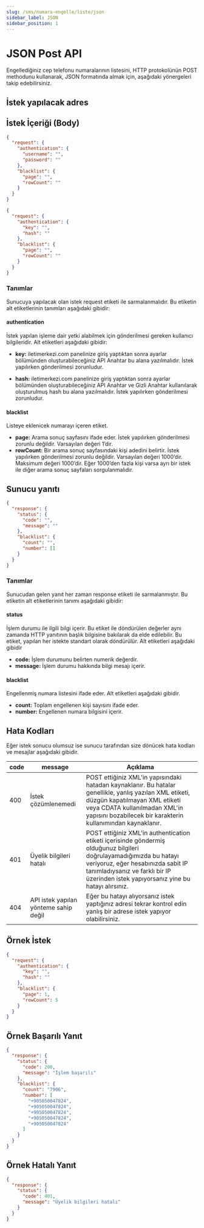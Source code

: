 ```yaml
---
slug: /sms/numara-engelle/liste/json
sidebar_label: JSON
sidebar_position: 1
---
```



# JSON Post API
Engellediğiniz cep telefonu numaralarının listesini, HTTP protokolünün POST methodunu kullanarak, JSON formatında almak için, aşağıdaki yönergeleri takip edebilirsiniz.

## İstek yapılacak adres

<RequestURL type="POST" url="https://api.iletimerkezi.com/v1/get-blacklist/json" />

## İstek İçeriği (Body)
```json title="Eğer kullanıcı adı ve şifre kullanılarak işlem yapıyorsanız isteğin içeriği"
{
  "request": {
    "authentication": {
      "username": "",
      "password": ""
    },
    "blacklist": {
      "page": "",
      "rowCount": ""
    }
  }
}
```

```json title="Eğer API Anahtarı kullanılarak işlem yapıyorsanız isteğin içeriği"
{
  "request": {
    "authentication": {
      "key": "",
      "hash": ""
    },
    "blacklist": {
      "page": "",
      "rowCount": ""
    }
  }
}
```

### Tanımlar

Sunucuya yapılacak olan istek <Badge>request</Badge> etiketi ile sarmalanmalıdır. Bu etiketin alt etiketlerinin tanımları aşağıdaki gibidir:

#### authentication
İstek yapılan işleme dair yetki alabilmek için gönderilmesi gereken kullanıcı bilgileridir. Alt etiketleri aşağıdaki gibidir:

+ **key:** iletimerkezi.com panelinize giriş yaptıktan sonra ayarlar bölümünden oluşturabileceğiniz API Anahtar bu alana yazılmalıdır. İstek yapılırken gönderilmesi zorunludur.

+ **hash:** iletimerkezi.com panelinize giriş yaptıktan sonra ayarlar bölümünden oluşturabileceğiniz API Anahtar ve Gizli Anahtar kullanılarak oluşturulmuş hash bu alana yazılmalıdır. İstek yapılırken gönderilmesi zorunludur.

#### blacklist
Listeye eklenicek numarayı içeren etiket.

+ **page:** Arama sonuç sayfasını ifade eder. İstek yapılırken gönderilmesi zorunlu değildir.
Varsayılan değeri 1’dir.
+ **rowCount:** Bir arama sonuç sayfasındaki kişi adedini belirtir. İstek yapılırken gönderilmesi zorunlu
değildir. Varsayılan değeri 1000’dir. Maksimum değeri 1000’dir. Eğer 1000’den fazla
kişi varsa ayrı bir istek ile diğer arama sonuç sayfaları sorgulanmalıdır.

## Sunucu yanıtı

```json
{
  "response": {
    "status": {
      "code": "",
      "message": ""
    },
    "blacklist": {
      "count": "",
      "number": []
    }
  }
}
```

### Tanımlar

Sunucudan gelen yanıt her zaman <Badge>response</Badge> etiketi ile sarmalanmıştır. Bu etiketin alt etiketlerinin tanımı aşağıdaki gibidir:

#### status
İşlem durumu ile ilgili bilgi içerir. Bu etiket ile döndürülen değerler aynı zamanda HTTP yanıtının başlık bilgisine bakılarak da elde edilebilir. Bu etiket, yapılan her istekte standart olarak döndürülür. Alt etiketleri aşağıdaki gibidir

+ **code:** İşlem durumunu belirten numerik değerdir.
+ **message:** İşlem durumu hakkında bilgi mesajı içerir.

#### blacklist
Engellenmiş numara listesini ifade eder. Alt etiketleri aşağıdaki gibidir.

+ **count:** Toplam engellenen kişi sayısını ifade eder.
+ **number:** Engellenen numara bilgisini içerir.

## Hata Kodları
Eğer istek sonucu olumsuz ise sunucu tarafından size dönücek hata kodları ve mesajlar aşağıdaki gibidir.

<table>
  <thead>
    <th>code</th>
    <th>message</th>
    <th>Açıklama</th>
  </thead>
  <tbody>
    <tr>
      <td>400</td>
      <td>İstek çözümlenemedi</td>
      <td>POST ettiğiniz XML'in yapısındaki hatadan kaynaklanır. Bu hatalar genellikle, yanlış yazılan XML etiketi, düzgün kapatılmayan XML etiketi veya CDATA kullanılmadan XML'in yapısını bozabilecek bir karakterin kullanımından kaynaklanır.</td>
    </tr>
    <tr>
      <td>401</td>
      <td>Üyelik bilgileri hatalı</td>
      <td>POST ettiğiniz XML'in <Badge>authentication</Badge> etiketi içerisinde göndermiş olduğunuz bilgileri doğrulayamadığımızda bu hatayı veriyoruz, eğer hesabınızda sabit IP tanımladıysanız ve farklı bir IP üzerinden istek yapıyorsanız yine bu hatayı alırsınız.</td>
    </tr>
    <tr>
      <td>404</td>
      <td>API istek yapılan yönteme sahip değil</td>
      <td>Eğer bu hatayı alıyorsanız istek yaptığınız adresi tekrar kontrol edin yanlış bir adrese istek yapıyor olabilirsiniz.</td>
    </tr>
  </tbody>
</table>

## Örnek İstek
```json
{
  "request": {
    "authentication": {
      "key": "",
      "hash": ""
    },
    "blacklist": {
      "page": 1,
      "rowCount": 5
    }
  }
}
```

## Örnek Başarılı Yanıt
```json
{
  "response": {
    "status": {
      "code": 200,
      "message": "İşlem başarılı"
    },
    "blacklist": {
      "count": "7906",
      "number": [
        "+905050047824",
        "+905050047824",
        "+905050047824",
        "+905050047824",
        "+905050047824"
      ]
    }
  }
}
```

## Örnek Hatalı Yanıt
```json
{
  "response": {
    "status": {
      "code": 401,
      "message": "Üyelik bilgileri hatalı"
    }
  }
}
```